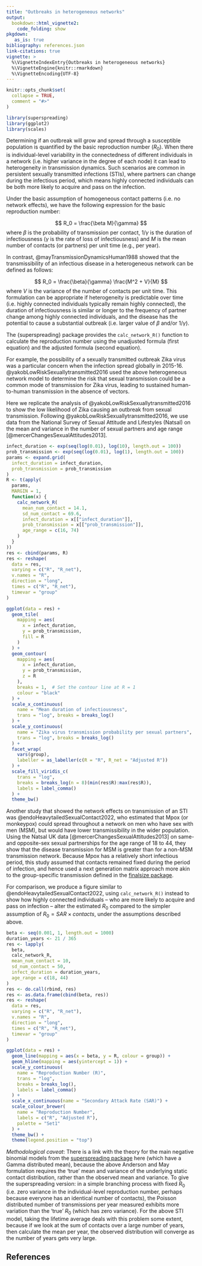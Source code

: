 ```yaml
---
title: "Outbreaks in heterogeneous networks"
output: 
  bookdown::html_vignette2:
    code_folding: show
pkgdown:
   as_is: true
bibliography: references.json
link-citations: true
vignette: >
  %\VignetteIndexEntry{Outbreaks in heterogeneous networks}
  %\VignetteEngine{knitr::rmarkdown}
  %\VignetteEncoding{UTF-8}
---
```


```r
knitr::opts_chunk$set(
  collapse = TRUE,
  comment = "#>"
)
```

```r
library(superspreading)
library(ggplot2)
library(scales)
```

Determining if an outbreak will grow and spread through a susceptible population is quantified by the basic reproduction number ($R_0$). When there is individual-level variability in the connectedness of different individuals in a network (i.e. higher variance in the degree of each node) it can lead to heterogeneity in transmission dynamics. Such scenarios are common in persistent sexually transmitted infections (STIs), where partners can change during the infectious period, which means highly connected individuals can be both more likely to acquire and pass on the infection.

Under the basic assumption of homogeneous contact patterns (i.e. no network effects), we have the following expression for the basic reproduction number:

$$
R_0 = \frac{\beta M}{\gamma}
$$
where $\beta$ is the probability of transmission per contact, $1/\gamma$ is the duration of infectiousness ($\gamma$ is the rate of loss of infectiousness) and $M$ is the mean number of contacts (or partners) per unit time (e.g., per year). 

In contrast, @mayTransmissionDynamicsHuman1988 showed that the transmissibility of an infectious disease in a heterogeneous network can be defined as follows:

$$
R_0 = \frac{\beta}{\gamma} \frac{M^2 + V}{M}
$$
where $V$ is the variance of the number of contacts per unit time. This formulation can be appropriate if heterogeneity is predictable over time (i.e. highly connected individuals typically remain highly connected), the duration of infectiousness is similar or longer to the frequency of partner change among highly connected individuals, and the disease has the potential to cause a substantial outbreak (i.e. larger value of $\beta$ and/or $1/\gamma$). 

The {superspreading} package provides the `calc_network_R()` function to calculate the reproduction number using the unadjusted formula (first equation) and the adjusted formula (second equation).

For example, the possibility of a sexually transmitted outbreak Zika virus was a particular concern when the infection spread globally in 2015-16. @yakobLowRiskSexuallytransmitted2016 used the above heterogeneous network model to determine the risk that sexual transmission could be a common mode of transmission for Zika virus, leading to sustained human-to-human transmission in the absence of vectors.

Here we replicate the analysis of @yakobLowRiskSexuallytransmitted2016 to show the low likelihood of Zika causing an outbreak from sexual transmission. Following @yakobLowRiskSexuallytransmitted2016, we use data from the National Survey of Sexual Attitude and Lifestyles (Natsal) on the mean and variance in the number of sexual partners and age range [@mercerChangesSexualAttitudes2013].

```r
infect_duration <- exp(seq(log(0.01), log(10), length.out = 100))
prob_transmission <- exp(seq(log(0.01), log(1), length.out = 100))
params <- expand.grid(
  infect_duration = infect_duration,
  prob_transmission = prob_transmission
)
R <- t(apply(
  params,
  MARGIN = 1,
  function(x) {
    calc_network_R(
      mean_num_contact = 14.1,
      sd_num_contact = 69.6,
      infect_duration = x[["infect_duration"]],
      prob_transmission = x[["prob_transmission"]],
      age_range = c(16, 74)
    )
  }
))
res <- cbind(params, R)
res <- reshape(
  data = res,
  varying = c("R", "R_net"),
  v.names = "R",
  direction = "long",
  times = c("R", "R_net"),
  timevar = "group"
)
```

```r
ggplot(data = res) +
  geom_tile(
    mapping = aes(
      x = infect_duration,
      y = prob_transmission,
      fill = R
    )
  ) +
  geom_contour(
    mapping = aes(
      x = infect_duration,
      y = prob_transmission,
      z = R
    ),
    breaks = 1,  # Set the contour line at R = 1
    colour = "black"
  ) +
  scale_x_continuous(
    name = "Mean duration of infectiousness",
    trans = "log", breaks = breaks_log()
  ) +
  scale_y_continuous(
    name = "Zika virus transmission probability per sexual partners",
    trans = "log", breaks = breaks_log()
  ) +
  facet_wrap(
    vars(group),
    labeller = as_labeller(c(R = "R", R_net = "Adjusted R"))
  ) +
  scale_fill_viridis_c(
    trans = "log",
    breaks = breaks_log(n = 8)(min(res$R):max(res$R)),
    labels = label_comma()
  ) +
  theme_bw()
```

Another study that showed the network effects on transmission of an STI was @endoHeavytailedSexualContact2022, who estimated that Mpox (or monkeypox) could spread throughout a network on men who have sex with men (MSM), but would have lower transmissibility in the wider population. Using the Natsal UK data [@mercerChangesSexualAttitudes2013] on same- and opposite-sex sexual partnerships for the age range of 18 to 44, they show that the disease transmission for MSM is greater than for a non-MSM transmission network. Because Mpox has a relatively short infectious period, this study assumed that contacts remained fixed during the period of infection, and hence used a next generation matrix approach more akin to the group-specific transmission defined in the [finalsize package](https://epiverse-trace.github.io/finalsize/).

For comparison, we produce a figure similar to @endoHeavytailedSexualContact2022, using `calc_network_R()` instead to show how highly connected individuals -- who are more likely to acquire and pass on infection -- alter the estimated $R_0$ compared to the simpler assumption of $R_0 = SAR \times contacts$, under the assumptions described above.

```r
beta <- seq(0.001, 1, length.out = 1000)
duration_years <- 21 / 365
res <- lapply(
  beta,
  calc_network_R,
  mean_num_contact = 10,
  sd_num_contact = 50,
  infect_duration = duration_years,
  age_range = c(18, 44)
)
res <- do.call(rbind, res)
res <- as.data.frame(cbind(beta, res))
res <- reshape(
  data = res,
  varying = c("R", "R_net"),
  v.names = "R",
  direction = "long",
  times = c("R", "R_net"),
  timevar = "group"
)
```

```r
ggplot(data = res) +
  geom_line(mapping = aes(x = beta, y = R, colour = group)) +
  geom_hline(mapping = aes(yintercept = 1)) +
  scale_y_continuous(
    name = "Reproduction Number (R)",
    trans = "log",
    breaks = breaks_log(),
    labels = label_comma()
  ) +
  scale_x_continuous(name = "Secondary Attack Rate (SAR)") +
  scale_colour_brewer(
    name = "Reproduction Number",
    labels = c("R", "Adjusted R"),
    palette = "Set1"
  ) +
  theme_bw() +
  theme(legend.position = "top")
```



::: {.alert .alert-warning}
_Methodological caveat_: There is a link with the theory for the main negative binomial models from the [superspreading package](https://epiverse-trace.github.io/superspreading/) here (which have a Gamma distributed mean), because the above Anderson and May formulation requires the 'true' mean and variance of the underlying static contact distribution, rather than the observed mean and variance. To give the superspreading version: in a simple branching process with fixed $R_0$ (i.e. zero variance in the individual-level reproduction number, perhaps because everyone has an identical number of contacts), the Poisson distributed number of transmissions per year measured exhibits more variation than the 'true' $R_0$ (which has zero variance). For the above STI model, taking the lifetime average deals with this problem some extent, because if we look at the sum of contacts over a large number of years, then calculate the mean per year, the observed distribution will converge as the number of years gets very large.
:::

## References
